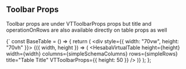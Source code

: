 ## Toolbar Props

Toolbar props are under VTToolbarProps props but title and operationOnRows are also available directly
on table props as well


<ToolbarProps />


<SyntaxHighlighter>{`
const BaseTable = () => {
  return (
    <div style={{ width: "70vw", height: "70vh" }}>
      <AutoSizer>
        {({ width, height }) => (
          <HesabaVirtualTable
            height={height}
            width={width}
            columns={simpleSchemaColumns}
            rows={simpleRows}
             title="Table Title" 
             VTToolbarProps={{ height: 50 }}
          />
        )}
      </AutoSizer>
    </div>
  );
};
